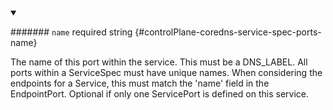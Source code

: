 
<details className="config-field" data-expandable="false" open>
<summary>

####### `name` <span className="config-field-required" data-required="false">required</span> <span className="config-field-type">string</span> <span className="config-field-default"></span> <span className="config-field-enum"></span> {#controlPlane-coredns-service-spec-ports-name}

The name of this port within the service. This must be a DNS_LABEL.
All ports within a ServiceSpec must have unique names. When considering
the endpoints for a Service, this must match the 'name' field in the
EndpointPort.
Optional if only one ServicePort is defined on this service.

</summary>



</details>
